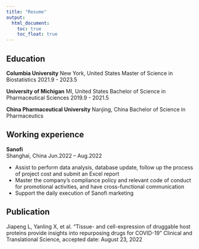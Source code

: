 ```yaml
---
title: "Resume"
output: 
  html_document:
    toc: true
    toc_float: true
---
```


## Education 
**Columbia University** New York, United States
Master of Science in Biostatistics  2021.9 - 2023.5

**University of Michigan** MI, United States
Bachelor of Science in Pharmaceutical Sciences  2019.9 - 2021.5

**China Pharmaceutical University** Nanjing, China
Bachelor of Science in Pharmaceutics

## Working experience
**Sanofi**  
Shanghai, China Jun.2022 – Aug.2022

* Assist to perform data analysis, database update, follow up the process of project cost and submit an Excel report 
* Master the company's compliance policy and relevant code of conduct for promotional activities, and have cross-functional communication
* Support the daily execution of Sanofi marketing

## Publication
Jiapeng L, Yanling X, et al. "Tissue- and cell-expression of druggable host proteins provide insights into repurposing drugs for COVID-19" Clinical and Translational Science, accepted date: August 23, 2022

